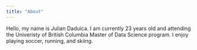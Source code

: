 ```yaml
---
title: "About"
---
```



Hello, my name is Julian Daduica. I am currently 23 years old and attending the Univeristy of British Columbia Master of Data Science program. I enjoy playing soccer, running, and skiing. 